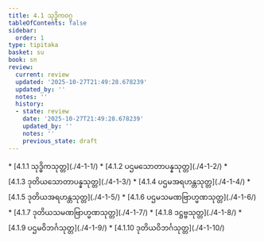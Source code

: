 ```yaml
---
title: 4.1 သုဒ္ဓိကဝဂ္ဂ
tableOfContents: false
sidebar:
  order: 1
type: tipitaka
basket: su
book: sn
review:
  current: review
  updated: '2025-10-27T21:49:28.678239'
  updated_by: ''
  notes: ''
  history:
  - state: review
    date: '2025-10-27T21:49:28.678239'
    updated_by: ''
    notes: ''
    previous_state: draft
---
```



<ReviewStatus review={frontmatter.review} showDetails={true} />

<HypothesisAnnotation frontmatter={frontmatter} />

<DynamicBreadcrumb />



<TableOfContents book="sn" section="4.1">
* [4.1.1 သုဒ္ဓိကသုတ္တ](./4-1-1/)
* [4.1.2 ပဌမသောတာပန္နသုတ္တ](./4-1-2/)
* [4.1.3 ဒုတိယသောတာပန္နသုတ္တ](./4-1-3/)
* [4.1.4 ပဌမအရဟန္တသုတ္တ](./4-1-4/)
* [4.1.5 ဒုတိယအရဟန္တသုတ္တ](./4-1-5/)
* [4.1.6 ပဌမသမဏဗြာဟ္မဏသုတ္တ](./4-1-6/)
* [4.1.7 ဒုတိယသမဏဗြာဟ္မဏသုတ္တ](./4-1-7/)
* [4.1.8 ဒဋ္ဌဗ္ဗသုတ္တ](./4-1-8/)
* [4.1.9 ပဌမဝိဘင်္ဂသုတ္တ](./4-1-9/)
* [4.1.10 ဒုတိယဝိဘင်္ဂသုတ္တ](./4-1-10/)
</TableOfContents>